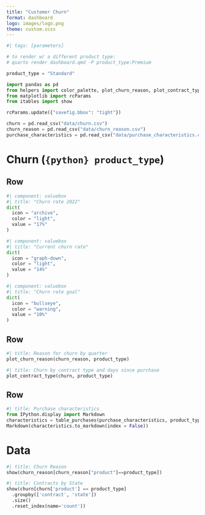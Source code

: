 ```yaml
---
title: "Customer Churn"
format: dashboard
logo: images/logo.png
theme: custom.scss
---
```


```python
#| tags: [parameters]

# to render w/ a different product type:
# quarto render dashboard.qmd -P product_type:Premium

product_type = "Standard"
```

```python
import pandas as pd
from helpers import color_palette, plot_churn_reason, plot_contract_type, table_purchases
from matplotlib import rcParams
from itables import show

rcParams.update({"savefig.bbox": "tight"})

churn = pd.read_csv("data/churn.csv")
churn_reason = pd.read_csv("data/churn_reason.csv")
purchase_characteristics = pd.read_csv("data/purchase_characteristics.csv")
```

# Churn (`{python} product_type`)

## Row

```python
#| component: valuebox
#| title: "Churn rate 2022"
dict(
  icon = "archive",
  color = "light",
  value = "17%"
)
```

```python
#| component: valuebox
#| title: "Current churn rate"
dict(
  icon = "graph-down",
  color = "light",
  value = "14%"
)
```

```python
#| component: valuebox
#| title: "Churn rate goal"
dict(
  icon = "bullseye",
  color = "warning",
  value = "10%"
)
```

## Row {height="60%"}

```python
#| title: Reason for churn by quarter
plot_churn_reason(churn_reason, product_type)
```


```python
#| title: Churn by contract type and days since purchase
plot_contract_type(churn, product_type)
```

## Row

```python
#| title: Purchase characteristics
from IPython.display import Markdown
characteristics = table_purchases(purchase_characteristics, product_type)
Markdown(characteristics.to_markdown(index = False))
```

# Data 

```python
#| title: Churn Reason
show(churn_reason[churn_reason["product"]==product_type])
```

```python
#| title: Contracts by State
show(churn[churn['product'] == product_type]
  .groupby(['contract', 'state'])
  .size()
  .reset_index(name='count'))
```
